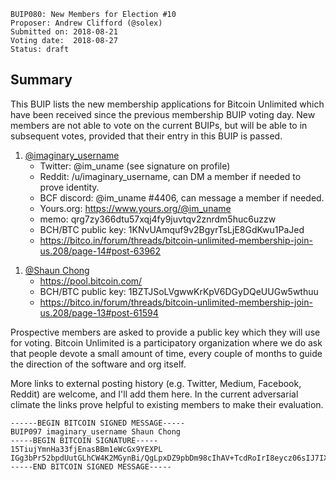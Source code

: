 <pre>
BUIP080: New Members for Election #10
Proposer: Andrew Clifford (@solex)
Submitted on: 2018-08-21
Voting date:  2018-08-27
Status: draft
</pre>

==Summary==

This BUIP lists the new membership applications for Bitcoin Unlimited which have been received since the previous membership BUIP voting day. New members are not able to vote on the current BUIPs, but will be able to in subsequent votes, provided that their entry in this BUIP is passed.

#[[https://bitco.in/forum/members/3/|@imaginary_username]]
#*Twitter: @im_uname (see signature on profile)
#*Reddit: /u/imaginary_username, can DM a member if needed to prove identity.
#*BCF discord: @im_uname #4406, can message a member if needed.
#*Yours.org: https://www.yours.org/@im_uname
#*memo: qrg7zy366dtu57xqj4fy9juvtqv2znrdm5huc6uzzw
#*BCH/BTC public key: 1KNvUAmquf9v2BgyrTsLjE8GdKwu1PaJed
#*https://bitco.in/forum/threads/bitcoin-unlimited-membership-join-us.208/page-14#post-63962

#[[https://bitco.in/forum/members/7811/|@Shaun Chong]]
#*https://pool.bitcoin.com/
#*BCH/BTC public key: 1BZTJSoLVgwwKrKpV6DGyDQeUUGw5wthuu
#*https://bitco.in/forum/threads/bitcoin-unlimited-membership-join-us.208/page-13#post-61594

Prospective members are asked to provide a public key which they will use for voting. Bitcoin Unlimited is a participatory organization where we do ask that people devote a small amount of time, every couple of months to guide the direction of the software and org itself.

More links to external posting history (e.g. Twitter, Medium, Facebook, Reddit) are welcome, and I'll add them here. In the current adversarial climate the links prove helpful to existing members to make their evaluation.

<pre>
------BEGIN BITCOIN SIGNED MESSAGE-----
BUIP097 imaginary_username Shaun Chong
-----BEGIN BITCOIN SIGNATURE-----
15TiujYmnHa33fjEnasBBm1eWcGx9YEXPL
IGg3bPr52bpdUutGLhCW4K2MGynBi/QgLpxDZ9pbDm98cIhAV+TcdRoIrI8eycz06sIJ7IXmS7QeBpmLUbECIrA=
-----END BITCOIN SIGNED MESSAGE-----
</pre>
